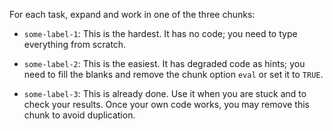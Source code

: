 For each task, expand and work in one of the three chunks:

* `some-label-1`: This is the hardest. It has no code; you need to type everything from scratch.

* `some-label-2`: This is the easiest. It has degraded code as hints; you need to fill the blanks and remove the chunk option `eval` or set it to `TRUE`.

* `some-label-3`: This is already done. Use it when you are stuck and to check your results. Once your own code works, you may remove this chunk to avoid duplication.
